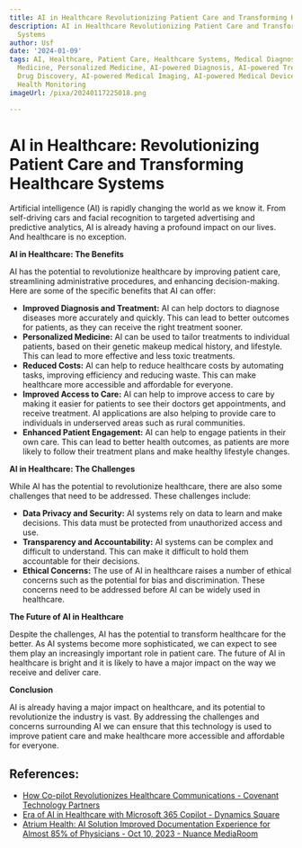 ```yaml
---
title: AI in Healthcare Revolutionizing Patient Care and Transforming Healthcare Systems
description: AI in Healthcare Revolutionizing Patient Care and Transforming Healthcare
  Systems
author: Usf
date: '2024-01-09'
tags: AI, Healthcare, Patient Care, Healthcare Systems, Medical Diagnosis, Precision
  Medicine, Personalized Medicine, AI-powered Diagnosis, AI-powered Treatment, AI-powered
  Drug Discovery, AI-powered Medical Imaging, AI-powered Medical Devices, AI-powered
  Health Monitoring
imageUrl: /pixa/20240117225018.png

---
```

# AI in Healthcare: Revolutionizing Patient Care and Transforming Healthcare Systems

Artificial intelligence (AI) is rapidly changing the world as we know it. From self-driving cars  and facial  recognition to targeted advertising  and predictive analytics, AI is already having a profound impact on our lives. And healthcare is no  exception.

**AI in Healthcare:  The Benefits**

AI has the potential to revolutionize healthcare by  improving patient  care, streamlining  administrative procedures, and  enhancing decision-making. Here are some of the specific benefits that AI can offer:

* **Improved Diagnosis and Treatment:** AI can help doctors  to diagnose diseases more accurately and  quickly. This can lead to better outcomes for patients, as they can receive the right treatment sooner.
* **Personalized Medicine:** AI can be used to tailor treatments  to individual patients, based on their genetic makeup medical history, and lifestyle. This can lead to more effective and less toxic treatments.
* **Reduced Costs:** AI can help to reduce healthcare costs by automating tasks, improving efficiency and reducing waste. This can make  healthcare more  accessible  and affordable for everyone.
*  **Improved Access to Care:** AI can help to improve access to care by making it easier for  patients to see their doctors get appointments,  and receive treatment. AI  applications are also helping to provide care to individuals in underserved areas such as rural communities.
* **Enhanced Patient Engagement:** AI can  help to engage patients in  their own care. This can lead to better health  outcomes, as patients are more likely to follow their  treatment  plans and make healthy  lifestyle  changes.

**AI in Healthcare: The Challenges**

While AI has the potential to revolutionize healthcare, there are also some challenges  that need to be addressed. These challenges include:

* **Data Privacy and Security:**  AI systems rely on data to learn  and  make decisions. This data must be protected from unauthorized access and use.
* **Transparency and Accountability:** AI systems can be complex and difficult to understand. This can make it difficult to hold them accountable for  their decisions.
* **Ethical Concerns:** The use of AI in healthcare raises  a number of ethical concerns such as the potential for bias and discrimination. These concerns need to be addressed before AI  can be widely used in healthcare.

**The Future of AI in Healthcare**

Despite the challenges, AI has  the potential to transform healthcare for the better. As  AI  systems become more sophisticated, we can expect to  see them  play an increasingly important role in patient care. The future of AI in healthcare is bright and it is likely to have a  major impact on the  way we  receive and deliver  care.

**Conclusion**

AI is already having a  major impact on  healthcare, and its potential to revolutionize the industry is vast. By addressing the challenges and concerns surrounding AI we can  ensure  that this technology is used to improve patient care and make healthcare more accessible and affordable for everyone.

## References:
- [How Co-pilot Revolutionizes Healthcare Communications - Covenant Technology Partners](https://covenanttechnologypartners.com/2023/07/26/how-co-pilot-revolutionizes-healthcare-communications/)
- [Era of AI in Healthcare with Microsoft 365 Copilot - Dynamics Square](https://www.dynamicssquare.com/blog/ai-in-healthcare-with-microsoft-365-copilot/)
- [Atrium Health: AI Solution Improved Documentation Experience for Almost 85% of Physicians - Oct 10, 2023 - Nuance MediaRoom](https://news.nuance.com/2023-10-10-Atrium-Health-AI-Solution-Improved-Documentation-Experience-for-Almost-85-of-Physicians)
